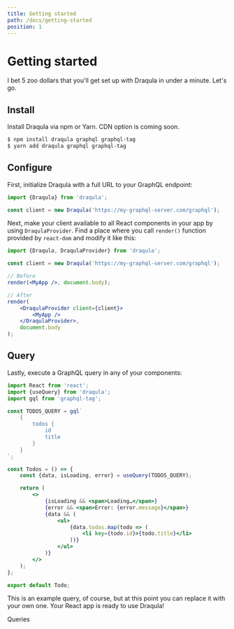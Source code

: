 ```yaml
---
title: Getting started
path: /docs/getting-started
position: 1
---
```


# Getting started

I bet 5 zoo dollars that you'll get set up with Draqula in under a minute. Let's go.

## Install

Install Draqula via npm or Yarn. CDN option is coming soon.

```bash
$ npm install draqula graphql graphql-tag
$ yarn add draqula graphql graphql-tag
```

## Configure

First, initialize Draqula with a full URL to your GraphQL endpoint:

```js
import {Draqula} from 'draqula';

const client = new Draqula('https://my-graphql-server.com/graphql');
```

Next, make your client available to all React components in your app by using `DraqulaProvider`.
Find a place where you call `render()` function provided by `react-dom` and modify it like this:

```jsx
import {Draqula, DraqulaProvider} from 'draqula';

const client = new Draqula('https://my-graphql-server.com/graphql');

// Before
render(<MyApp />, document.body);

// After
render(
	<DraqulaProvider client={client}>
		<MyApp />
	</DraqulaProvider>,
	document.body
);
```

## Query

Lastly, execute a GraphQL query in any of your components:

```jsx
import React from 'react';
import {useQuery} from 'draqula';
import gql from 'graphql-tag';

const TODOS_QUERY = gql`
	{
		todos {
			id
			title
		}
	}
`;

const Todos = () => {
	const {data, isLoading, error} = useQuery(TODOS_QUERY);

	return (
		<>
			{isLoading && <span>Loading…</span>}
			{error && <span>Error: {error.message}</span>}
			{data && (
				<ul>
					{data.todos.map(todo => (
						<li key={todo.id}>{todo.title}</li>
					))}
				</ul>
			)}
		</>
	);
};

export default Todo;
```

This is an example query, of course, but at this point you can replace it with your own one.
Your React app is ready to use Draqula!

<NextPageLink to="/docs/queries">Queries</NextPageLink>
